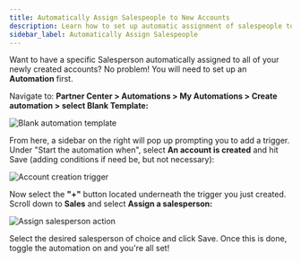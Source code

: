 ```yaml
---
title: Automatically Assign Salespeople to New Accounts
description: Learn how to set up automatic assignment of salespeople to newly created accounts using Automations.
sidebar_label: Automatically Assign Salespeople
---
```


Want to have a specific Salesperson automatically assigned to all of your newly created accounts? No problem! You will need to set up an **Automation** first.

Navigate to: **Partner Center > Automations > My Automations > Create automation > select Blank Template:**

![Blank automation template](./img/automations/my-automations/auto-assign-salesperson-blank-template.jpg)

From here, a sidebar on the right will pop up prompting you to add a trigger. Under "Start the automation when", select **An account is created** and hit Save (adding conditions if need be, but not necessary):

![Account creation trigger](./img/automations/my-automations/auto-assign-salesperson-trigger.jpg)

Now select the **"+"** button located underneath the trigger you just created. Scroll down to **Sales** and select **Assign a salesperson:**

![Assign salesperson action](./img/automations/my-automations/auto-assign-salesperson-action.jpg)

Select the desired salesperson of choice and click Save. Once this is done, toggle the automation on and you're all set!